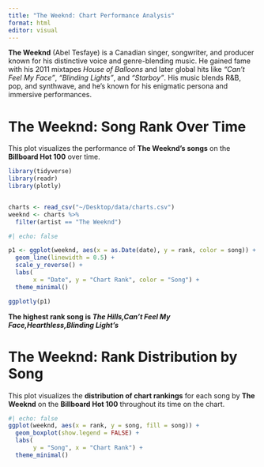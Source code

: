 ```yaml
---
title: "The Weeknd: Chart Performance Analysis"
format: html
editor: visual
---
```


**The Weeknd** (Abel Tesfaye) is a Canadian singer, songwriter, and producer known for his distinctive voice and genre-blending music. He gained fame with his 2011 mixtapes *House of Balloons* and later global hits like *"Can't Feel My Face"*, *"Blinding Lights"*, and *"Starboy"*. His music blends R&B, pop, and synthwave, and he's known for his enigmatic persona and immersive performances.

# The Weeknd: Song Rank Over Time

This plot visualizes the performance of **The Weeknd’s songs** on the **Billboard Hot 100** over time.

```r
library(tidyverse)
library(readr)
library(plotly)


charts <- read_csv("~/Desktop/data/charts.csv")
weeknd <- charts %>%
  filter(artist == "The Weeknd")
```

```r
#| echo: false

p1 <- ggplot(weeknd, aes(x = as.Date(date), y = rank, color = song)) +
  geom_line(linewidth = 0.5) +
  scale_y_reverse() +
  labs(
       x = "Date", y = "Chart Rank", color = "Song") +
  theme_minimal()

ggplotly(p1)


```

**The highest rank song is *The Hills,Can't Feel My Face,Hearthless,Blinding Light's***

# The Weeknd: Rank Distribution by Song

This plot visualizes the **distribution of chart rankings** for each song by **The Weeknd** on the **Billboard Hot 100** throughout its time on the chart.

```r
#| echo: false
ggplot(weeknd, aes(x = rank, y = song, fill = song)) +
  geom_boxplot(show.legend = FALSE) +
  labs(
       y = "Song", x = "Chart Rank") +
  theme_minimal()

```
